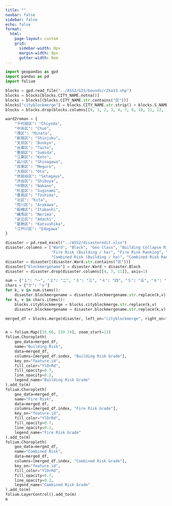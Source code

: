 ```yaml
---
title: ""
navbar: false
sidebar: false
echo: false
format:
  html:
    page-layout: custom
    grid:
      sidebar-width: 0px
      margin-width: 0px
      gutter-width: 0em
---
```

```python
import geopandas as gpd
import pandas as pd
import folium

blocks = gpd.read_file("../ASS2/GIS/bounds/r2ka13.shp")
blocks = blocks[blocks.CITY_NAME.notna()]
blocks = blocks[(blocks.CITY_NAME.str.contains("区"))]
blocks["cityblockmerge"] = blocks.CITY_NAME.str.strip() + blocks.S_NAME.str.strip()
blocks = blocks.drop(blocks.columns[[0, 1, 2, 3, 4, 7, 8, 10, 11, 12, 13, 14, 15, 16, 17, 18, 19, 20, 21, 22, 23, 24, 25, 26, 27, 28]], axis=1)

ward2roman = {
    "千代田区": "Chiyoda",
    "中央区": "Chuo",
    "港区": "Minato",
    "新宿区": "Shinjuku",
    "文京区": "Bunkyo",
    "台東区": "Taito",
    "墨田区": "Sumida",
    "江東区": "Koto",
    "品川区": "Shinagawa",
    "目黒区": "Meguro",
    "大田区": "Ota",
    "世田谷区": "Setagaya",
    "渋谷区": "Shibuya",
    "中野区": "Nakano",
    "杉並区": "Suginami",
    "豊島区": "Toshima",
    "北区": "Kita",
    "荒川区": "Arakawa",
    "板橋区": "Itabashi",
    "練馬区": "Nerima",
    "足立区": "Adachi",
    "葛飾区": "Katsushika",
    "江戸川区": "Edogawa"
}

disaster = pd.read_excel("../ASS2/disasteredit.xlsx")
disaster.columns = ["Ward", "Block", "Geo Class", "Building Collapse Risk (Building / ha)", "Building Collapse Risk Ranking", "Building Risk Grade", 
                    "Fire Risk (Building / ha)", "Fire Risk Ranking", "Fire Risk Grade", "Disaster Relief Difficulty Rating", 
                    "Combined Risk (Building / ha)", "Combined Risk Ranking", "Combined Risk Grade"]
disaster = disaster[(disaster.Ward.str.contains("区"))]
disaster["blockmergename"] = disaster.Ward + disaster.Block
disaster = disaster.drop(disaster.columns[[4, 7, 11]], axis=1)

num = {"１": "一", "２": "二", "３": "三", "４": "四", "５": "五", "６": "六", "７": "七", "８": "八", "９": "九"}
chars = {"ケ": "ヶ"}
for k, v in num.items():
    disaster.blockmergename = disaster.blockmergename.str.replace(k,v)
for k, v in chars.items():
    blocks.cityblockmerge = blocks.cityblockmerge.str.replace(k,v)
    disaster.blockmergename = disaster.blockmergename.str.replace(k,v)

merged_df = blocks.merge(disaster, left_on="cityblockmerge", right_on="blockmergename", how="outer",indicator=True)


m = folium.Map([35.66, 139.74], zoom_start=11)
folium.Choropleth(
    geo_data=merged_df,
    name="Building Risk",
    data=merged_df,
    columns=[merged_df.index, "Building Risk Grade"],
    key_on="feature.id",
    fill_color="YlOrRd",
    fill_opacity=0.7,
    line_opacity=0.2,
    legend_name="Building Risk Grade"
).add_to(m)
folium.Choropleth(
    geo_data=merged_df,
    name="Fire Risk",
    data=merged_df,
    columns=[merged_df.index, "Fire Risk Grade"],
    key_on="feature.id",
    fill_color="YlOrRd",
    fill_opacity=0.7,
    line_opacity=0.2,
    legend_name="Fire Risk Grade"
).add_to(m)
folium.Choropleth(
    geo_data=merged_df,
    name="Combined Risk",
    data=merged_df,
    columns=[merged_df.index, "Combined Risk Grade"],
    key_on="feature.id",
    fill_color="YlOrRd",
    fill_opacity=0.7,
    line_opacity=0.2,
    legend_name="Combined Risk Grade"
).add_to(m)
folium.LayerControl().add_to(m)
m

```